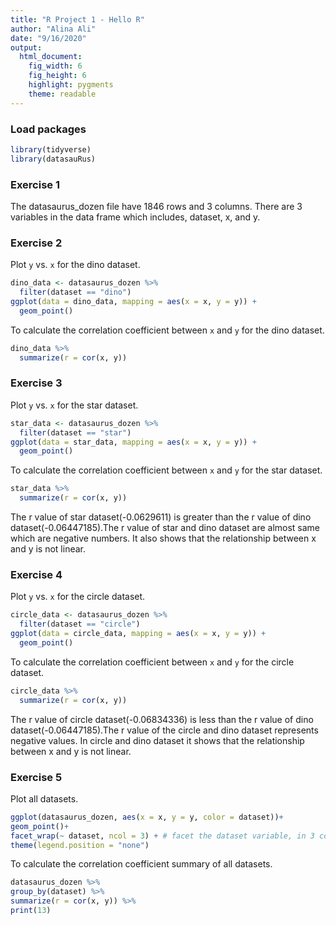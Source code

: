 ```yaml
---
title: "R Project 1 - Hello R"
author: "Alina Ali"
date: "9/16/2020"
output: 
  html_document: 
    fig_width: 6
    fig_height: 6
    highlight: pygments
    theme: readable
---
```



### Load packages

```r
library(tidyverse) 
library(datasauRus)
```
 
 
### Exercise 1

The datasaurus_dozen file have 1846 rows and 3 columns.
There are 3 variables in the data frame which includes, dataset, x, and y.


### Exercise 2

Plot `y` vs. `x` for the dino dataset. 

```r
dino_data <- datasaurus_dozen %>%
  filter(dataset == "dino")
ggplot(data = dino_data, mapping = aes(x = x, y = y)) +
  geom_point()
```

To calculate the correlation coefficient between `x` and `y` for the dino dataset.

```r
dino_data %>%
  summarize(r = cor(x, y))
```


### Exercise 3

Plot `y` vs. `x` for the star dataset.

```r
star_data <- datasaurus_dozen %>%
  filter(dataset == "star")
ggplot(data = star_data, mapping = aes(x = x, y = y)) +
  geom_point()
```

To calculate the correlation coefficient between `x` and `y` for the star dataset.
 
```r
star_data %>%
  summarize(r = cor(x, y))
```

The r value of star dataset(-0.0629611) is greater than the r value of dino dataset(-0.06447185).The r value of star and dino dataset are almost same which are negative numbers. It also shows that the relationship between x and y is not linear.


### Exercise 4

Plot `y` vs. `x` for the circle dataset.

```r
circle_data <- datasaurus_dozen %>%
  filter(dataset == "circle")
ggplot(data = circle_data, mapping = aes(x = x, y = y)) +
  geom_point()
```

To calculate the correlation coefficient between `x` and `y` for the circle dataset.

```r
circle_data %>%
  summarize(r = cor(x, y))
```

The r value of circle dataset(-0.06834336) is less than the r value of dino dataset(-0.06447185).The r value of the circle and dino dataset represents negative values. In circle and dino dataset it shows that the relationship between x and y is not linear.


### Exercise 5

Plot all datasets.

```r
ggplot(datasaurus_dozen, aes(x = x, y = y, color = dataset))+
geom_point()+
facet_wrap(~ dataset, ncol = 3) + # facet the dataset variable, in 3 cols
theme(legend.position = "none")
```

To calculate the correlation coefficient summary of all datasets.

```r
datasaurus_dozen %>%
group_by(dataset) %>%
summarize(r = cor(x, y)) %>%
print(13)
```

